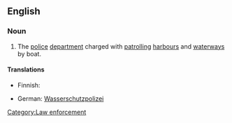 {{wikipedia}}
==English==

===Noun===
{{en-noun|sg=[[water]] [[police]]|-}}

# The [[police]] [[department]] charged with [[patrol]]ling [[harbour]]s and [[waterway]]s by boat.

====Translations====
{{trans-top|police department charged with patrolling harbours and waterways}}
* Finnish: {{t-|fi|venepoliisi}}
{{trans-mid}}
* German: [[Wasserschutzpolizei]] {{f}}
{{trans-bottom}}

[[Category:Law enforcement]]